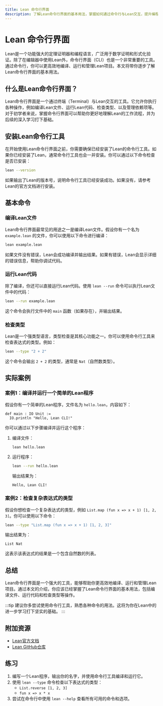 ```yaml
---
title: Lean 命令行界面
description: 了解Lean命令行界面的基本用法，掌握如何通过命令行与Lean交互，提升编程效率。
---
```


# Lean 命令行界面

Lean是一个功能强大的定理证明器和编程语言，广泛用于数学证明和形式化验证。除了在编辑器中使用Lean外，命令行界面（CLI）也是一个非常重要的工具。通过命令行，你可以更高效地编译、运行和管理Lean项目。本文将带你逐步了解Lean命令行界面的基本用法。

## 什么是Lean命令行界面？

Lean命令行界面是一个通过终端（Terminal）与Lean交互的工具。它允许你执行各种操作，例如编译Lean文件、运行Lean代码、检查类型、以及管理依赖项等。对于初学者来说，掌握命令行界面可以帮助你更好地理解Lean的工作流程，并为后续的深入学习打下基础。

## 安装Lean命令行工具

在开始使用Lean命令行界面之前，你需要确保已经安装了Lean的命令行工具。如果你已经安装了Lean，通常命令行工具也会一并安装。你可以通过以下命令检查是否已安装：

```bash
lean --version
```

如果输出了Lean的版本号，说明命令行工具已经安装成功。如果没有，请参考Lean的官方文档进行安装。

## 基本命令

### 编译Lean文件

Lean命令行界面最常见的用途之一是编译Lean文件。假设你有一个名为 `example.lean` 的文件，你可以使用以下命令进行编译：

```bash
lean example.lean
```

如果文件没有错误，Lean会成功编译并输出结果。如果有错误，Lean会显示详细的错误信息，帮助你调试代码。

### 运行Lean代码

除了编译，你还可以直接运行Lean代码。使用 `lean --run` 命令可以执行Lean文件中的代码：

```bash
lean --run example.lean
```

这个命令会执行文件中的 `main` 函数（如果存在），并输出结果。

### 检查类型

Lean是一个强类型语言，类型检查是其核心功能之一。你可以使用命令行工具来检查表达式的类型。例如：

```bash
lean --type "2 + 2"
```

这个命令会输出 `2 + 2` 的类型，通常是 `Nat`（自然数类型）。

## 实际案例

### 案例1：编译并运行一个简单的Lean程序

假设你有一个简单的Lean程序，文件名为 `hello.lean`，内容如下：

```lean
def main : IO Unit :=
  IO.println "Hello, Lean CLI!"
```

你可以通过以下步骤编译并运行这个程序：

1. 编译文件：

   ```bash
   lean hello.lean
   ```

2. 运行程序：

   ```bash
   lean --run hello.lean
   ```

   输出结果为：

   ```
   Hello, Lean CLI!
   ```

### 案例2：检查复杂表达式的类型

假设你想检查一个复杂表达式的类型，例如 `List.map (fun x => x + 1) [1, 2, 3]`。你可以使用以下命令：

```bash
lean --type "List.map (fun x => x + 1) [1, 2, 3]"
```

输出结果为：

```
List Nat
```

这表示该表达式的结果是一个包含自然数的列表。

## 总结

Lean命令行界面是一个强大的工具，能够帮助你更高效地编译、运行和管理Lean项目。通过本文的介绍，你应该已经掌握了Lean命令行界面的基本用法，包括编译文件、运行代码和检查类型等操作。

:::tip
建议你多尝试使用命令行工具，熟悉各种命令的用法。这将为你在Lean中的进一步学习打下坚实的基础。
:::

## 附加资源

- [Lean官方文档](https://leanprover.github.io/documentation/)
- [Lean GitHub仓库](https://github.com/leanprover/lean4)

## 练习

1. 编写一个Lean程序，输出你的名字，并使用命令行工具编译和运行它。
2. 使用 `lean --type` 命令检查以下表达式的类型：
   - `List.reverse [1, 2, 3]`
   - `fun x => x * x`
3. 尝试在命令行中使用 `lean --help` 查看所有可用的命令和选项。
